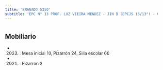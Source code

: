 ```yaml
---
title: 'BRAGADO 5350'
subtitle: 'EPC N° 13 PROF. LUZ VIEIRA MENDEZ - JIN B (EPCJS 13/13°) - CENS N° 82'
---
```


#


## Mobiliario

*  (2023) : Mesa inicial 10, Pizarrón 24, Silla escolar 60 

*  (2021) : Pizarrón 2 



